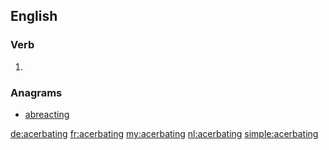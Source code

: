 ==English==

===Verb===
{{head|en}}

# {{present participle of|acerbate|lang=en}}

===Anagrams===
* [[abreacting#English|abreacting]]

[[de:acerbating]]
[[fr:acerbating]]
[[my:acerbating]]
[[nl:acerbating]]
[[simple:acerbating]]